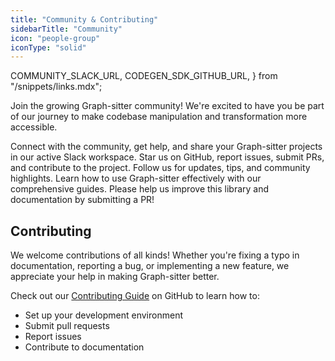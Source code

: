```yaml
---
title: "Community & Contributing"
sidebarTitle: "Community"
icon: "people-group"
iconType: "solid"
---
```


  COMMUNITY_SLACK_URL,
  CODEGEN_SDK_GITHUB_URL,
} from "/snippets/links.mdx";

Join the growing Graph-sitter community! We're excited to have you be part of our journey to make codebase manipulation and transformation more accessible.

<CardGroup cols={2}>
  <Card title="Join our Slack" icon="slack" href={COMMUNITY_SLACK_URL}>
    Connect with the community, get help, and share your Graph-sitter projects in our
    active Slack workspace.
  </Card>
  <Card title="GitHub" icon="github" href={CODEGEN_SDK_GITHUB_URL}>
    Star us on GitHub, report issues, submit PRs, and contribute to the project.
  </Card>
  <Card title="Twitter (X)" icon="twitter" href="https://twitter.com/codegen">
    Follow us for updates, tips, and community highlights.
  </Card>
  <Card
    title="Documentation"
    icon="book-open"
    href="/introduction/getting-started"
  >
    Learn how to use Graph-sitter effectively with our comprehensive guides.
  </Card>
</CardGroup>

<Tip>
  Please help us improve this library and documentation by submitting a PR!
</Tip>

## Contributing

We welcome contributions of all kinds! Whether you're fixing a typo in documentation, reporting a bug, or implementing a new feature, we appreciate your help in making Graph-sitter better.

Check out our [Contributing Guide](https://github.com/codegen-sh/graph-sitter/blob/develop/CONTRIBUTING.md) on GitHub to learn how to:

- Set up your development environment
- Submit pull requests
- Report issues
- Contribute to documentation
